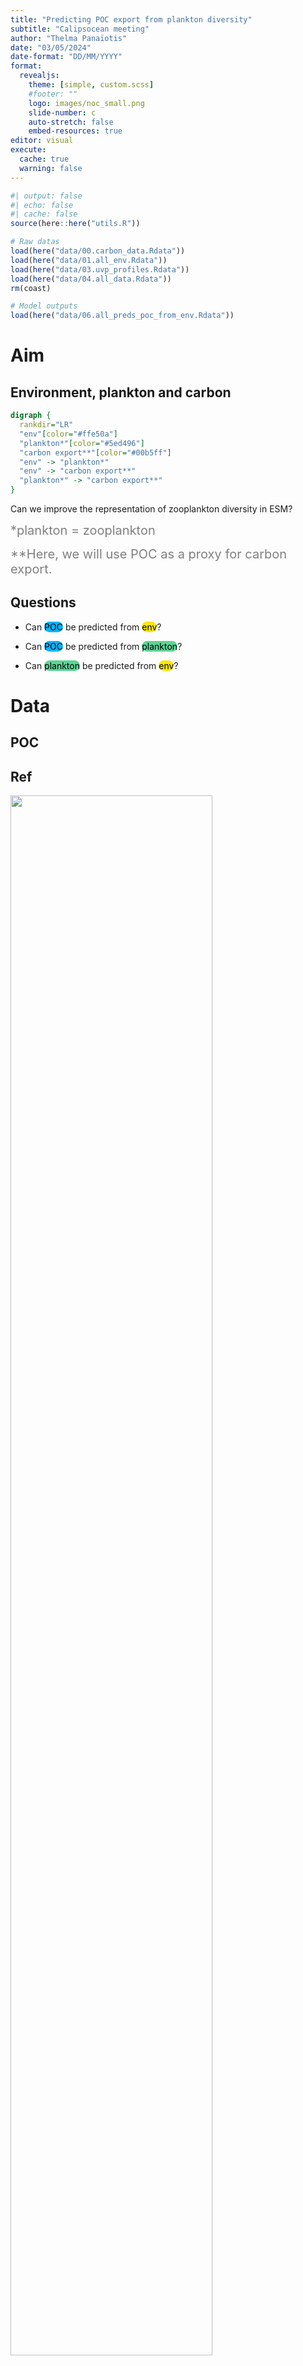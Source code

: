 ```yaml
---
title: "Predicting POC export from plankton diversity"
subtitle: "Calipsocean meeting"
author: "Thelma Panaïotis"
date: "03/05/2024"
date-format: "DD/MM/YYYY"
format: 
  revealjs:
    theme: [simple, custom.scss]
    #footer: ""
    logo: images/noc_small.png
    slide-number: c
    auto-stretch: false
    embed-resources: true
editor: visual
execute: 
  cache: true
  warning: false
---
```


```r
#| output: false
#| echo: false
#| cache: false
source(here::here("utils.R"))

# Raw datas
load(here("data/00.carbon_data.Rdata"))
load(here("data/01.all_env.Rdata"))
load(here("data/03.uvp_profiles.Rdata"))
load(here("data/04.all_data.Rdata"))
rm(coast)

# Model outputs
load(here("data/06.all_preds_poc_from_env.Rdata"))

```

# Aim

## Environment, plankton and carbon

::: {.absolute top="5"}
```dot
digraph {
  rankdir="LR"
  "env"[color="#ffe50a"]
  "plankton*"[color="#5ed496"]
  "carbon export**"[color="#00b5ff"]
  "env" -> "plankton*"
  "env" -> "carbon export**"
  "plankton*" -> "carbon export**"
}
```
:::

::: {.absolute .fragment top="400"}
Can we improve the representation of zooplankton diversity in ESM?
:::

::: aside
[\*plankton = zooplankton]{style="color: gray;font-size: 20px;"}

[\*\*Here, we will use POC as a proxy for carbon export.]{style="color: gray;font-size: 20px;"}
:::

## Questions

::: {.fragment .fade-in-then-semi-out}
-   Can [POC]{style="color: black;background-color: #00b5ff;border-radius: 10px"} be predicted from [env]{style="color: black;background-color: #ffe50a;border-radius: 10px"}?
:::

::: {.fragment .fade-in-then-semi-out}
-   Can [POC]{style="color: black;background-color: #00b5ff;border-radius: 10px"} be predicted from [plankton]{style="color: black;background-color: #5ed496;border-radius: 10px"}?
:::

::: {.fragment .fade-in-then-semi-out}
-   Can [plankton]{style="color: black;background-color: #5ed496;border-radius: 10px"} be predicted from [env]{style="color: black;background-color: #ffe50a;border-radius: 10px"}?
:::


# Data

## POC

::: panel-tabset
## Ref

[![](images/wang_2023.png){width="80%" fig-align="center"}](https://www.nature.com/articles/s41586-023-06772-4)

## Map

POC export at 1000 m

```r
ggmap(df = df_c, var = "poc", type = "raster")
```
:::

## Environment

As in [Wang et al., 2023](https://www.nature.com/articles/s41586-023-06772-4).

Yearly climatologies from GLODAPv2.

::: {layout-ncol="2"}
<div>

-   temperature

-   silicate

-   phosphate

-   oxygen

</div>

<div>

-   NPP

-   alkalinity

-   DIC

-   [DOC]{style="color:gray;"}

</div>
:::

## Plankton

UVP5 dataset: `r nrow(profiles)` profiles

```r
ggplot(profiles, aes(x = lon, y = lat)) +
  geom_polygon(data = world, aes(group = group), fill = "gray") +
  geom_point(size = 0.5) +
  coord_quickmap(expand = FALSE) +
  theme_minimal()
```

## Plankton - Taxonomy

::: panel-tabset
## Variables

-   taxonomic richness

-   taxonomic diversity

-   taxonomic evenness

## Map

```r
ggmap(profiles, var = "ta_ric_1", type = "point") + labs(colour = "Taxo.\nRichness")
```
:::

## Plankton - Morphology

::: panel-tabset
### Variables

::: {.fragment .semi-fade-out fragment-index="1"}
Function diversity metrics [(Magneville et al. 2022)](https://nsojournals.onlinelibrary.wiley.com/doi/10.1111/ecog.05904)
:::

::: {.fragment .fade-in fragment-index="1"}
→ morphological diversity metrics [(Beck et al., 2023)](https://royalsocietypublishing.org/doi/suppl/10.1098/rspb.2023.2109)

-   morphological richness

-   morphological divergence

-   morphological evenness

-   …
:::

### Map

```r
ggmap(profiles, var = "mo_ric", type = "point") + labs(colour = "Morpho\nRichness")
```
:::

## Plankton - Trophic Status [(not yet)]{style="color:gray;"}

### The problem(s)

-   low taxonomic resolution of the UVP5 dataset

::: {.fragment .fade-in}
-   trophic status of a chaetognath
:::

::: {.fragment .fade-in}
-   trophic status of a copepod?
:::

## Plankton - Trophic Status [(not yet)]{style="color:gray;"}

### The ideas

::: {.fragment .fade-in}
-   [by size?]{.fragment .strike}
:::

::: {.fragment .fade-in}
-   by taxa-region matches?

    ::: {.fragment .fade-in}
    -   [Matthews and Ohman, 2023](https://onlinelibrary.wiley.com/doi/abs/10.1002/lno.12450)

    -   [Benedetti et al., 2023](https://onlinelibrary.wiley.com/doi/abs/10.1111/jbi.14512) (copepods only)
    :::
:::

::: {.fragment .fade-in}
-   other dataset? [↑ taxonomic resolution but ↓ coverage.]{.fragment}
:::

::: {.fragment .fade-in}
-   plankton NASS to infer trophic structure?
:::

## Final dataset

::: r-stack
::: {.fragment .fade-out fragment-index="1"}
::: {style="color: white;"}
Placeholder
:::

```r
ggmap(df = df_c, var = "poc", type = "raster") +
  geom_point(data = profiles, aes(x = lon, y = lat), size = 0.5)
```
:::

::: {.fragment .fade-in-then-out fragment-index="1"}
::: {style="color: white;"}
Placeholder
:::

```r
ggmap(df = df_c, var = "poc", type = "raster") +
  geom_point(data = df, aes(x = lon, y = lat), size = 0.5)
```
:::

::: {.fragment .fade-in}
`r nrow(df)` data points

```r
ggmap(df, var = "poc", type = "point")
```
:::
:::

## Final dataset -- Splits

Learning\* VS test set, stratified by [POC]{style="color: black;background-color: #00b5ff;border-radius: 10px"}.

::: r-stack
::: fragment
```r
all_preds %>% 
  select(split, lon, lat) %>% 
  mutate(split = ifelse(split == "train", "learn", "test")) %>% 
  ggplot() +
  geom_polygon(data = world, aes(x = lon, y = lat, group = group), fill = "grey") +
  geom_point(aes(x = lon, y = lat, colour = split), size = 0.5) +
  scale_colour_manual(values = c("learn" = "#004c96", "test" = "#ff8700")) +
  coord_quickmap(expand = FALSE)
```

::: aside
[\*learning = training + validation, cross-validated]{style="color: gray;font-size: 20px;"}
:::
:::

::: {.fragment .fade-in}
::: goals
::: goals-header
:::

::: goals-container
TODO: Account for spatial & temporal autocorrelation
:::
:::
:::
:::

# ML Model

## (Multivariate) boosted trees

Response variable:

-   uni- or multivariate

-   \~normally distributed → `log(POC)`

Flexibility for predictors, handles interactions.

Complex & non-linear relationships.

Easy interpretation & implementation.

# Results

## [POC]{style="color: black;background-color: #00b5ff;border-radius: 10px"} from [env]{style="color: black;background-color: #ffe50a;border-radius: 10px"}

[`POC ~ temperature + silicate + phosphate + oxygen + NPP + alkalinity + DIC`]{style="font-size: 50%;"}

::: columns
::: {.column width="70%"}
::: {.fragment .fade-in}
```r
all_preds %>% 
  filter(split == "test") %>% 
  select(poc, poc_log, .pred_logged, .pred) %>% 
  ggplot() +
  geom_point(aes(x = poc, y = .pred)) +
  geom_abline(slope = 1, intercept = 0, color = "#ff82ff") +
  scale_x_log10() +
  scale_y_log10() +
  labs(x = "POC", y = "Predicted POC")
```
:::
:::

::: {.column width="30%"}
::: {.fragment .fade-in}
```r
rsquare <- all_preds %>% filter(split == "test") %>% 
  rsq(truth = poc_log, estimate = .pred_logged)

```

R² = `r percent(rsquare$.estimate, accuracy = 0.1)`

::: {.callout-tip icon="false" appearance="simple"}
Good prediction!
:::
:::
:::
:::

::: aside
[Performances computed on **test** set.]{style="color: gray;font-size: 20px;"}
:::

## [POC]{style="color: black;background-color: #00b5ff;border-radius: 10px"} from [plankton]{style="color: black;background-color: #5ed496;border-radius: 10px"}

`POC ~ all plankton metrics`

::: columns
::: {.column width="70%"}
::: {.fragment .fade-in}
```r
load(here("data/07.all_preds_poc_from_plankton.Rdata"))

all_preds %>% 
  filter(split == "test") %>% 
  select(poc, poc_log, .pred_logged, .pred) %>% 
  ggplot() +
  geom_point(aes(x = poc, y = .pred)) +
  geom_abline(slope = 1, intercept = 0, color = "#ff82ff") +
  scale_x_log10() +
  scale_y_log10() +
  labs(x = "POC", y = "Predicted POC")
```
:::
:::

::: {.column width="30%"}
::: {.fragment .fade-in}
```r
rsquare <- all_preds %>% filter(split == "test") %>% 
  rsq(truth = poc_log, estimate = .pred_logged)

```

R² = `r percent(rsquare$.estimate, accuracy = 0.1)`

::: {.callout-tip icon="false" appearance="simple"}
OK prediction!
:::

::: {.fragment .fade-in}
Best predictors:

-   [ta. evenness]{style="font-size: 30px;"}

-   [ta. diversity]{style="font-size: 30px;"}

-   [mo. richness]{style="font-size: 30px;"}
:::
:::
:::
:::

::: aside
[Performances computed on **test** set.]{style="color: gray;font-size: 20px;"}
:::

## [POC]{style="color: black;background-color: #00b5ff;border-radius: 10px"} from [plankton]{style="color: black;background-color: #5ed496;border-radius: 10px"} best predictors

`POC ~ ta_ric_3 + ta_mast + mo_ric`

::: columns
::: {.column width="70%"}
::: {.fragment .fade-in}
```r
load(here("data/08.all_preds_poc_from_plankton_best.Rdata"))

all_preds %>% 
  filter(split == "test") %>% 
  select(poc, poc_log, .pred_logged, .pred) %>% 
  ggplot() +
  geom_point(aes(x = poc, y = .pred)) +
  geom_abline(slope = 1, intercept = 0, color = "#ff82ff") +
  scale_x_log10() +
  scale_y_log10() +
  labs(x = "POC", y = "Predicted POC")
```
:::
:::

::: {.column width="30%"}
::: {.fragment .fade-in}
```r
rsquare <- all_preds %>% filter(split == "test") %>% 
  rsq(truth = poc_log, estimate = .pred_logged)
rsquare_conc <- rsquare

```

R² = `r percent(rsquare$.estimate, accuracy = 0.1)`

::: {.callout-tip icon="false" appearance="simple"}
OK prediction!
:::
:::
:::
:::

::: aside
[Performances computed on **test** set.]{style="color: gray;font-size: 20px;"}
:::

## [POC]{style="color: black;background-color: #00b5ff;border-radius: 10px"} from [plankton]{style="color: black;background-color: #5ed496;border-radius: 10px"} best predictors

`POC ~ ta_ric_3 + ta_mast + mo_ric`

```r
#| fig-height: 7
#| include: false
# This chunk does not generate plot, just to get rid of the xgboost warning
plot_pdp(xgb_explain, vars_pdp[1]) + theme(text = element_text(size = 20))
```

::: r-stack
::: columns
::: {.column width="50%"}

```r
#| fig-height: 7
#| warning: false
plot_pdp(xgb_explain, vars_pdp[1]) + theme(text = element_text(size = 20))
```
:::

::: {.column width="50%"}
```r
#| fig-height: 7
plot_pdp(xgb_explain, vars_pdp[2]) + theme(text = element_text(size = 20))
```
:::
:::

::: {.fragment .fade-in .absolute bottom=80}
POC response to plankton descriptors.
:::

::: {.fragment .fade-in}
::: goals
::: goals-header
:::

::: goals-container
[TODO: Merge both descriptors of taxonomic richness into one.]{style="font-size: 90%;"}
:::
:::
:::
:::


## [plankton]{style="color: black;background-color: #5ed496;border-radius: 10px"} best predictors from [env]{style="color: black;background-color: #ffe50a;border-radius: 10px"}

[`ta_ric_3 + ta_mast + mo_ric ~ temperature + silicate + phosphate + oxygen + NPP + alkalinity + DIC`]{style="font-size: 50%;"}

::: columns
::: {.column width="70%"}
::: {.fragment .fade-in}
```r
load(here("data/10.all_preds_plankton_best_from_env.Rdata"))

all_preds %>% 
  filter(split == "test") %>% 
  select(-contains("resid")) %>% 
  select(lon, lat, datetime, contains("_")) %>% 
  pivot_longer(contains("_")) %>% 
  mutate(
    type = ifelse(str_detect(name, "pred"), "pred", "truth"),
    name = str_remove_all(name, "pred_")
    ) %>% 
  pivot_wider(names_from = type, values_from = value) %>% 
  ggplot() +
  geom_point(aes(x = truth, y = pred)) +
    geom_abline(slope = 1, intercept = 0, color = "#ff82ff") +
  facet_wrap(~name, scales = "free")
```
:::
:::

::: {.column width="30%"}
::: {.fragment .fade-in}
```r
Y_test <- all_preds %>% 
  filter(split == "test") %>% 
  select(c("ta_ric_3", "mo_ric", "ta_mast"))

Y_test_pred <- all_preds %>% 
  filter(split == "test") %>% 
  select(contains("pred"))
```

```python
#| cache: false
from sklearn import metrics
mult_rsquare = metrics.r2_score(r.Y_test, r.Y_test_pred)
```

```r
#| cache: false
mult_rsquare <- py$mult_rsquare
```

Mult. R² = `r percent(mult_rsquare, accuracy = 0.1)`

::: {.callout-tip icon="false" appearance="simple"}
OK prediction!
:::
:::
:::
:::

::: aside
[Performances computed on **test** set.]{style="color: gray;font-size: 20px;"}
:::


# Conclusion

## Conclusion

::: {.fragment .fade-in}
-   Can [POC]{style="color: black;background-color: #00b5ff;border-radius: 10px"} be predicted from [env]{style="color: black;background-color: #ffe50a;border-radius: 10px"}? [→ **Yes**]{.fragment}
:::

::: {.fragment .fade-in}
-   Can [POC]{style="color: black;background-color: #00b5ff;border-radius: 10px"} be predicted from [plankton]{style="color: black;background-color: #5ed496;border-radius: 10px"}? [→ **Yes**]{.fragment}
:::

::: {.fragment .fade-in}
-   Can [plankton]{style="color: black;background-color: #5ed496;border-radius: 10px"} be predicted from [env]{style="color: black;background-color: #ffe50a;border-radius: 10px"}? [→ **Yes**]{.fragment}
:::


## Take-home messages

-   We can predict `r percent(rsquare_conc$.estimate, accuracy = 0.1)` of POC variance using only 3 descriptors of the zooplankton community.

::: {.fragment .fade-in}
-   We know how POC reponds to variations in these plankton descriptors.
:::

::: {.fragment .fade-in}
-   These plankton descriptors can be predicted from the environment.
:::
